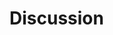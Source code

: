 
# Discussion


<!-- For BET and YFT, the IOTC length-weight relationships vary according to fishing gear [@IOTC2021]. -->

<!-- In both oceans, many other morphometric relationships may be available at national levels and used in the curation of fisheries data although  -->

